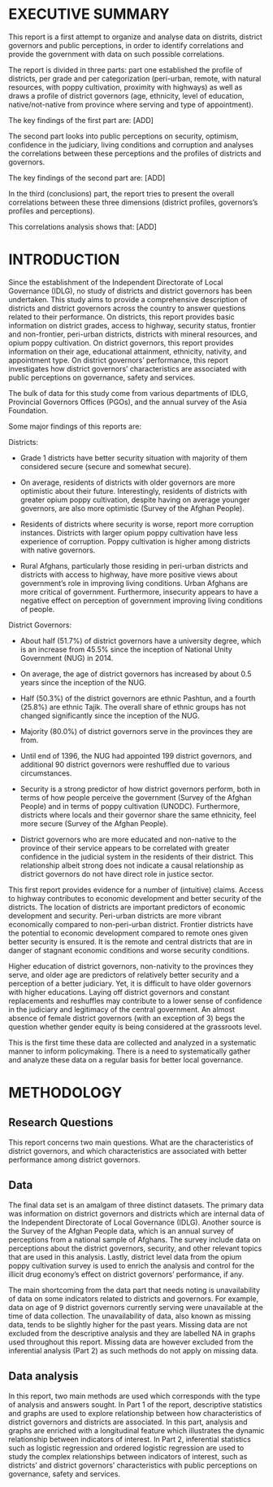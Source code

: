 \newpage

# EXECUTIVE SUMMARY

This report is a first attempt to organize and analyse data on distrits, district governors and public perceptions, in order to identify correlations and provide the government with data on such possible correlations.

The report is divided in three parts: part one established the profile of districts, per grade and per categorization (peri-urban, remote, with natural resources, with poppy cultivation, proximity with highways) as well as draws a profile of district governors (age, ethnicity, level of education, native/not-native from province where serving and type of appointment).

The key findings of the first part are:
[ADD]

The second part looks into public perceptions on security, optimism, confidence in the judiciary, living conditions and corruption and analyses the correlations between these perceptions and the profiles of districts and governors.

The key findings of the second part are:
[ADD]

In the third (conclusions) part, the report tries to present the overall correlations between these three dimensions (district profiles, governors’s profiles and perceptions). 

This correlations analysis shows that:
[ADD]


\newpage

# INTRODUCTION 

Since the establishment of the Independent Directorate of Local Governance (IDLG), no study of districts and district governors has been undertaken. This study aims to provide a comprehensive description of districts and district governors across the country to answer questions related to their performance. On districts, this report provides basic information on district grades, access to highway, security status, frontier and non-frontier, peri-urban districts, districts with mineral resources, and opium poppy cultivation. On district governors, this report provides information on their age, educational attainment, ethnicity, nativity, and appointment type. On district governors’ performance, this report investigates how district governors’ characteristics are associated with public perceptions on governance, safety and services.

The bulk of data for this study come from various departments of IDLG, Provincial Governors Offices (PGOs), and the annual survey of the Asia Foundation.  

Some major findings of this reports are: 

Districts:

- Grade 1 districts have better security situation with majority of them considered secure (secure and somewhat secure).

- On average, residents of districts with older governors are more optimistic about their future. Interestingly, residents of districts with greater opium poppy cultivation, despite having on average younger governors, are also more optimistic (Survey of the Afghan People).

- Residents of districts where security is worse, report more corruption instances. Districts with larger opium poppy cultivation have less experience of corruption. Poppy cultivation is higher among districts with native governors.

- Rural Afghans, particularly those residing in peri-urban districts and districts with access to highway, have more positive views about government's role in improving living conditions. Urban Afghans are more critical of government. Furthermore, insecurity appears to have a negative effect on perception of government improving living conditions of people.

District Governors:

- About half (51.7%) of district governors have a university degree, which is an increase from 45.5% since the inception of National Unity Government (NUG) in 2014.

- On average, the age of district governors has increased by about 0.5 years since the inception of the NUG.

- Half (50.3%) of the district governors are ethnic Pashtun, and a fourth (25.8%) are ethnic Tajik. The overall share of ethnic groups has not changed significantly since the inception of the NUG.

- Majority (80.0%) of district governors serve in the provinces they are from.

- Until end of 1396, the NUG had appointed 199 district governors, and additional 90 district governors were reshuffled due to various circumstances.

- Security is a strong predictor of how district governors perform, both in terms of how people perceive the government (Survey of the Afghan People) and in terms of poppy cultivation (UNODC). Furthermore, districts where locals and their governor share the same ethnicity, feel more secure (Survey of the Afghan People).

- District governors who are more educated and non-native to the province of their service appears to be correlated with greater confidence in the judicial system in the residents of their district. This relationship albeit strong does not indicate a causal relationship as district governors do not have direct role in justice sector.

This first report provides evidence for a number of (intuitive) claims. Access to highway contributes to economic development and better security of the districts. The location of districts are important predictors of economic development and security. Peri-urban districts are more vibrant economically compared to non-peri-urban district. Frontier districts have the potential to economic development compared to remote ones given better security is ensured. It is the remote and central districts that are in danger of stagnant economic conditions and worse security conditions. 

Higher education of district governors, non-nativity to the provinces they serve, and older age are predictors of relatively better security and a perception of a better judiciary. Yet, it is difficult to have older governors with higher educations. Laying off district governors and constant replacements and reshuffles may contribute to a lower sense of confidence in the judiciary and legitimacy of the central government. An almost absence of female district governors (with an exception of 3) begs the question whether gender equity is being considered at the grassroots level.

This is the first time these data are collected and analyzed in a systematic manner to inform policymaking. There is a need to systematically gather and analyze these data on a regular basis for better local governance.

\newpage

# METHODOLOGY

## Research Questions

This report concerns two main questions. What are the characteristics of district governors, and which characteristics are associated with better performance among district governors.

## Data

The final data set is an amalgam of three distinct datasets. The primary data was information on district governors and districts which are internal data of the Independent Directorate of Local Governance (IDLG). Another source is the Survey of the Afghan People data, which is an annual survey of perceptions from a national sample of Afghans. The survey include data on perceptions about the district governors, security, and other relevant topics that are used in this analysis. Lastly, district level data from the opium poppy cultivation survey is used to enrich the analysis and control for the illicit drug economy’s effect on district governors’ performance, if any.

The main shortcoming from the data part that needs noting is unavailability of data on some indicators related to districts and governors. For example, data on age of 9 district governors currently serving were unavailable at the time of data collection. The unavailability of data, also known as missing data, tends to be slightly higher for the past years. Missing data are not excluded from the descriptive analysis and they are labelled NA in graphs used throughout this report. Missing data are however excluded from the inferential analysis (Part 2) as such methods do not apply on missing data. 

## Data analysis

In this report, two main methods are used which corresponds with the type of analysis and answers sought. In Part 1 of the report, descriptive statistics and graphs are used to explore relationship between how characteristics of district governors and districts are associated. In this part, analysis and graphs are enriched with a longitudinal feature which illustrates the dynamic relationship between indicators of interest. In Part 2, inferential statistics such as logistic regression and ordered logistic regression are used to study the complex relationships between indicators of interest, such as districts’ and district governors’ characteristics with public perceptions on governance, safety and services.

